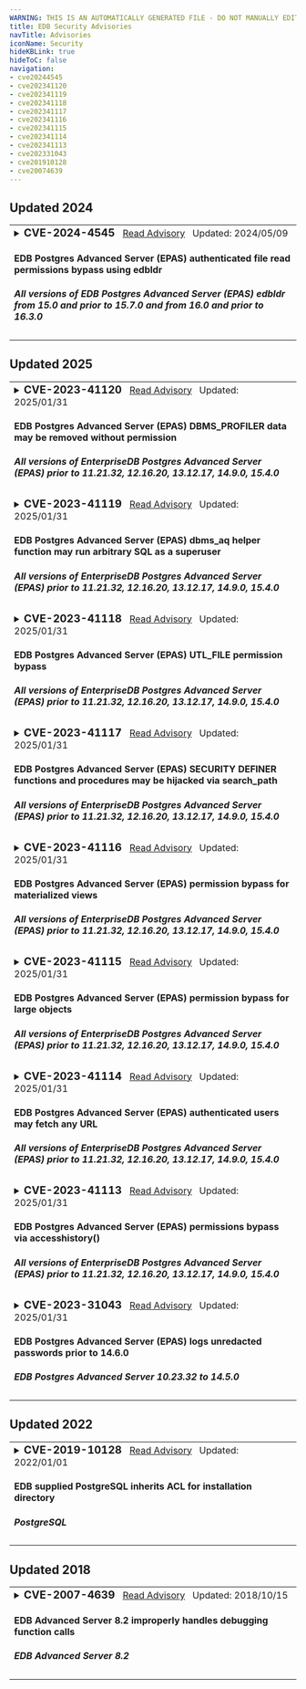 ```yaml
---
WARNING: THIS IS AN AUTOMATICALLY GENERATED FILE - DO NOT MANUALLY EDIT - SEE tools/automation/generators/advisoryindex
title: EDB Security Advisories
navTitle: Advisories
iconName: Security
hideKBLink: true
hideToC: false
navigation:
- cve20244545
- cve202341120
- cve202341119
- cve202341118
- cve202341117
- cve202341116
- cve202341115
- cve202341114
- cve202341113
- cve202331043
- cve201910128
- cve20074639
---
```








   
<h2>Updated 2024</h2>

<table class="table-bordered">


<tr><td>
<details><summary><h3 style="display:inline"> CVE-2024-4545 </h3>
<span>
&nbsp;&nbsp;<a href="cve20244545">Read Advisory</a>
&nbsp;&nbsp;Updated: </span><span>2024/05/09</span>
<h4>EDB Postgres Advanced Server (EPAS) authenticated file read permissions bypass using edbldr</h4>
<h5> All versions of EDB Postgres Advanced Server (EPAS) edbldr from 15.0 and prior to 15.7.0 and from 16.0 and prior to 16.3.0</h5>
</summary>
<hr/>
<em>Summary:</em>&nbsp;
All versions of EnterpriseDB Postgres Advanced Server (EPAS) from 15.0 and prior to 15.7.0 and from 16.0 and prior to 16.3.0 may allow users using <code>edbldr</code> to bypass role permissions from <code>pg_read_server_files</code>. This could allow low privilege users to read files to which they would not otherwise have access.
<br/>
<a href="cve20244545">Read More...</a>
</details></td></tr>




</table>   
<h2>Updated 2025</h2>

<table class="table-bordered">


<tr><td>
<details><summary><h3 style="display:inline"> CVE-2023-41120 </h3>
<span>
&nbsp;&nbsp;<a href="cve202341120">Read Advisory</a>
&nbsp;&nbsp;Updated: </span><span>2025/01/31</span>
<h4>EDB Postgres Advanced Server (EPAS) DBMS_PROFILER data may be removed without permission</h4>
<h5> All versions of EnterpriseDB Postgres Advanced Server (EPAS) prior to 11.21.32, 12.16.20, 13.12.17, 14.9.0, 15.4.0</h5>
</summary>
<hr/>
<em>Summary:</em>&nbsp;
An issue was discovered in EnterpriseDB Postgres Advanced Server (EPAS) before 11.21.32, 12.x before 12.16.20, 13.x before 13.12.16, 14.x before 14.9.0, and 15.x before 15.4.0. It permits an authenticated user to use DBMS_PROFILER to remove all accumulated profiling data on a system-wide basis, regardless of that user's permissions.
<br/>
<a href="cve202341120">Read More...</a>
</details></td></tr>





<tr><td>
<details><summary><h3 style="display:inline"> CVE-2023-41119 </h3>
<span>
&nbsp;&nbsp;<a href="cve202341119">Read Advisory</a>
&nbsp;&nbsp;Updated: </span><span>2025/01/31</span>
<h4>EDB Postgres Advanced Server (EPAS) dbms_aq helper function may run arbitrary SQL as a superuser</h4>
<h5> All versions of EnterpriseDB Postgres Advanced Server (EPAS) prior to 11.21.32, 12.16.20, 13.12.17, 14.9.0, 15.4.0</h5>
</summary>
<hr/>
<em>Summary:</em>&nbsp;
An issue was discovered in EnterpriseDB Postgres Advanced Server (EPAS) before 11.21.32, 12.x before 12.16.20, 13.x before 13.12.16, 14.x before 14.9.0, and 15.x before 15.4.0. It contains the function _dbms_aq_move_to_exception_queue that may be used to elevate a user's privileges to superuser. This function accepts the OID of a table, and then accesses that table as the superuser by using SELECT and DML commands.
<br/>
<a href="cve202341119">Read More...</a>
</details></td></tr>





<tr><td>
<details><summary><h3 style="display:inline"> CVE-2023-41118 </h3>
<span>
&nbsp;&nbsp;<a href="cve202341118">Read Advisory</a>
&nbsp;&nbsp;Updated: </span><span>2025/01/31</span>
<h4>EDB Postgres Advanced Server (EPAS) UTL_FILE permission bypass</h4>
<h5> All versions of EnterpriseDB Postgres Advanced Server (EPAS) prior to 11.21.32, 12.16.20, 13.12.17, 14.9.0, 15.4.0</h5>
</summary>
<hr/>
<em>Summary:</em>&nbsp;
An issue was discovered in EnterpriseDB Postgres Advanced Server (EPAS) before 11.21.32, 12.x before 12.16.20, 13.x before 13.12.16, 14.x before 14.9.0, and 15.x before 15.4.0. It may allow an authenticated user to bypass authorization requirements and access underlying implementation functions. When a superuser has configured file locations using CREATE DIRECTORY, these functions allow users to take a wide range of actions, including read, write, copy, rename, and delete.
<br/>
<a href="cve202341118">Read More...</a>
</details></td></tr>





<tr><td>
<details><summary><h3 style="display:inline"> CVE-2023-41117 </h3>
<span>
&nbsp;&nbsp;<a href="cve202341117">Read Advisory</a>
&nbsp;&nbsp;Updated: </span><span>2025/01/31</span>
<h4>EDB Postgres Advanced Server (EPAS) SECURITY DEFINER functions and procedures may be hijacked via search_path</h4>
<h5> All versions of EnterpriseDB Postgres Advanced Server (EPAS) prior to 11.21.32, 12.16.20, 13.12.17, 14.9.0, 15.4.0</h5>
</summary>
<hr/>
<em>Summary:</em>&nbsp;
An issue was discovered in EnterpriseDB Postgres Advanced Server (EPAS) before 11.21.32, 12.x before 12.16.20, 13.x before 13.12.16, 14.x before 14.9.0, and 15.x before 15.4.0. It contain packages, standalone packages, and functions that run SECURITY DEFINER but are inadequately secured against search_path attacks.
<br/>
<a href="cve202341117">Read More...</a>
</details></td></tr>





<tr><td>
<details><summary><h3 style="display:inline"> CVE-2023-41116 </h3>
<span>
&nbsp;&nbsp;<a href="cve202341116">Read Advisory</a>
&nbsp;&nbsp;Updated: </span><span>2025/01/31</span>
<h4>EDB Postgres Advanced Server (EPAS) permission bypass for materialized views</h4>
<h5> All versions of EnterpriseDB Postgres Advanced Server (EPAS) prior to 11.21.32, 12.16.20, 13.12.17, 14.9.0, 15.4.0</h5>
</summary>
<hr/>
<em>Summary:</em>&nbsp;
An issue was discovered in EnterpriseDB Postgres Advanced Server (EPAS) before 11.21.32, 12.x before 12.16.20, 13.x before 13.12.16, 14.x before 14.9.0, and 15.x before 15.4.0. It allows an authenticated user to refresh any materialized view, regardless of that user's permissions.
<br/>
<a href="cve202341116">Read More...</a>
</details></td></tr>





<tr><td>
<details><summary><h3 style="display:inline"> CVE-2023-41115 </h3>
<span>
&nbsp;&nbsp;<a href="cve202341115">Read Advisory</a>
&nbsp;&nbsp;Updated: </span><span>2025/01/31</span>
<h4>EDB Postgres Advanced Server (EPAS) permission bypass for large objects</h4>
<h5> All versions of EnterpriseDB Postgres Advanced Server (EPAS) prior to 11.21.32, 12.16.20, 13.12.17, 14.9.0, 15.4.0</h5>
</summary>
<hr/>
<em>Summary:</em>&nbsp;
An issue was discovered in EnterpriseDB Postgres Advanced Server (EPAS) before 11.21.32, 12.x before 12.16.20, 13.x before 13.12.16, 14.x before 14.9.0, and 15.x before 15.4.0. When using UTL_ENCODE, an authenticated user can read any large object, regardless of that user's permissions.
<br/>
<a href="cve202341115">Read More...</a>
</details></td></tr>





<tr><td>
<details><summary><h3 style="display:inline"> CVE-2023-41114 </h3>
<span>
&nbsp;&nbsp;<a href="cve202341114">Read Advisory</a>
&nbsp;&nbsp;Updated: </span><span>2025/01/31</span>
<h4>EDB Postgres Advanced Server (EPAS) authenticated users may fetch any URL</h4>
<h5> All versions of EnterpriseDB Postgres Advanced Server (EPAS) prior to 11.21.32, 12.16.20, 13.12.17, 14.9.0, 15.4.0</h5>
</summary>
<hr/>
<em>Summary:</em>&nbsp;
An issue was discovered in EnterpriseDB Postgres Advanced Server (EPAS) before 11.21.32, 12.x before 12.16.20, 13.x before 13.12.16, 14.x before 14.9.0, and 15.x before 15.4.0. It contains the functions get_url_as_text and get_url_as_bytea that are publicly executable, thus permitting an authenticated user to read any file from the local filesystem or remote system regardless of that user's permissions.
<br/>
<a href="cve202341114">Read More...</a>
</details></td></tr>





<tr><td>
<details><summary><h3 style="display:inline"> CVE-2023-41113 </h3>
<span>
&nbsp;&nbsp;<a href="cve202341113">Read Advisory</a>
&nbsp;&nbsp;Updated: </span><span>2025/01/31</span>
<h4>EDB Postgres Advanced Server (EPAS) permissions bypass via accesshistory()</h4>
<h5> All versions of EnterpriseDB Postgres Advanced Server (EPAS) prior to 11.21.32, 12.16.20, 13.12.17, 14.9.0, 15.4.0</h5>
</summary>
<hr/>
<em>Summary:</em>&nbsp;
An issue was discovered in EnterpriseDB Postgres Advanced Server (EPAS) before 11.21.32, 12.x before 12.16.20, 13.x before 13.12.16, 14.x before 14.9.0, and 15.x before 15.4.0. It allows an authenticated user to to obtain information about whether certain files exist on disk, what errors if any occur when attempting to read them, and some limited information about their contents (regardless of permissions). This can occur when a superuser has configured one or more directories for filesystem access via CREATE DIRECTORY and adopted certain non-default settings for log_line_prefix and log_connections.
<br/>
<a href="cve202341113">Read More...</a>
</details></td></tr>





<tr><td>
<details><summary><h3 style="display:inline"> CVE-2023-31043 </h3>
<span>
&nbsp;&nbsp;<a href="cve202331043">Read Advisory</a>
&nbsp;&nbsp;Updated: </span><span>2025/01/31</span>
<h4>EDB Postgres Advanced Server (EPAS) logs unredacted passwords prior to 14.6.0</h4>
<h5> EDB Postgres Advanced Server 10.23.32 to 14.5.0</h5>
</summary>
<hr/>
<em>Summary:</em>&nbsp;
EDB Postgres Advanced Server (EPAS) versions before 14.6.0 log unredacted passwords in situations where optional parameters are used with CREATE/ALTER USER/GROUP/ROLE, and redacting was configured with edb_filter_log.redact_password_commands. The fixed versions are 10.23.33, 11.18.29, 12.13.17, 13.9.13, and 14.6.0.
<br/>
<a href="cve202331043">Read More...</a>
</details></td></tr>




</table>   
<h2>Updated 2022</h2>

<table class="table-bordered">


<tr><td>
<details><summary><h3 style="display:inline"> CVE-2019-10128 </h3>
<span>
&nbsp;&nbsp;<a href="cve201910128">Read Advisory</a>
&nbsp;&nbsp;Updated: </span><span>2022/01/01</span>
<h4>EDB supplied PostgreSQL inherits ACL for installation directory</h4>
<h5> PostgreSQL</h5>
</summary>
<hr/>
<em>Summary:</em>&nbsp;
A vulnerability was found in PostgreSQL versions 11.x prior to 11.3. The Windows installer for EnterpriseDB-supplied PostgreSQL does not lock down the ACL of the binary installation directory or the ACL of the data directory; it keeps the inherited ACL. In the default configuration, this allows a local attacker to read arbitrary data directory files, essentially bypassing database-imposed read access limitations. In plausible non-default configurations, an attacker having both an unprivileged Windows account and an unprivileged PostgreSQL account can cause the PostgreSQL service account to execute arbitrary code.
<br/>
<a href="cve201910128">Read More...</a>
</details></td></tr>




</table>   
<h2>Updated 2018</h2>

<table class="table-bordered">


<tr><td>
<details><summary><h3 style="display:inline"> CVE-2007-4639 </h3>
<span>
&nbsp;&nbsp;<a href="cve20074639">Read Advisory</a>
&nbsp;&nbsp;Updated: </span><span>2018/10/15</span>
<h4>EDB Advanced Server 8.2 improperly handles debugging function calls</h4>
<h5> EDB Advanced Server 8.2</h5>
</summary>
<hr/>
<em>Summary:</em>&nbsp;
EDB Postgres Advanced Server 8.2 (EPAS) does not properly handle certain debugging function calls that occur before a call to <code>pldbg_create_listener</code>, which allows remote authenticated users to cause a denial of service (daemon crash) and possibly execute arbitrary code via a SELECT statement that invokes a <code>pldbg_</code> function, as demonstrated by (1) <code>pldbg_get_stack</code> and (2) <code>pldbg_abort_target</code>, which triggers use of an uninitialized pointer.
<br/>
<a href="cve20074639">Read More...</a>
</details></td></tr>

</table>

